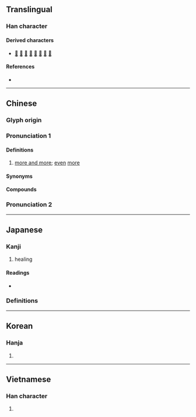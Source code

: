 {{also|癒|瘉}}
{{character info}}
{{character info|0xfa88}}
==Translingual==

===Han character===
{{Han char|rn=61|rad=心|as=09|sn=13|four=80332|canj=OMBP|ids=⿱俞心(GHTV),⿱兪心(JK)}}

====Derived characters====
* [[𢷀]] [[𤀒]] [[𣜴]] [[𥣒]] [[𨮋]] [[𩙍]] [[𦾤]] [[癒]]

====References====
* {{Han ref|kx=0394.030|dkj=10904|dj=0730.140|hdz=42322.150|uh=6108|ud=24840|bh=B755|bd=46933}}

----

==Chinese==
{{zh-forms|alt=俞}}

===Glyph origin===
{{Han etym}}

===Pronunciation 1===
{{zh-pron
|m=yù
|c=jyu6
|md=ṳ̄
|mn=xm,qz,tp,km:lú/kh:jú/zz:jí/xm:ū/qz:ú
|mn_note=Xiamen, Quanzhou: lú - vernacular; ū/ú - literary
|mn-t=ru2
|mc=y
|oc=y
|ma=Zh-yù.ogg
|cat=adv,det
}}

====Definitions====
{{zh-hanzi}}

# [[more and more]]; [[even]] [[more]]

====Synonyms====
{{zh-syn-saurus|更加}}

====Compounds====
{{zh-der|愈發|愈合|愈加|愈演愈烈|愈……愈……|愈出愈奇|愈戰愈勇|愈愈|愈挫愈奮|大愈|每況愈下|每下愈況}}

===Pronunciation 2===
{{zh-see|癒||to [[recover]]}}

----

==Japanese==

===Kanji===
{{ja-kanji|grade=uc|rs=心09}}

# healing

====Readings====
* {{ja-readings|on=ゆ|kun=まさる,いよいよ|nanori=いよ, まさる}}

===Definitions===
{{ja-kanjitab|いよいよ|yomi=k}}
{{ja-see|いよいよ}}

----

==Korean==

===Hanja===
{{ko-hanja|hangeul=[[유]]|eumhun=|rv=yu|mr=yu|y=yu}}

# {{rfdef|ko|sort=心09}}

----

==Vietnamese==

===Han character===
{{vi-readings|reading=rủ|rs=心09}}

# {{rfdef|vi|sort=心09}}